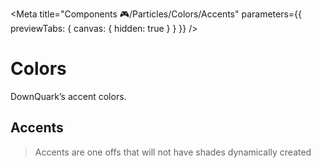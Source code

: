 
<Meta title="Components 🎮/Particles/Colors/Accents" parameters={{ previewTabs: { canvas: { hidden: true } } }} />

# Colors

DownQuark&rsquo;s accent colors.

## Accents
> Accents are one offs that will not have shades dynamically created

<Swatches>
	<Swatch name='Voodoo' value='var(--dq-color-accents-voodoo)' />
	<Swatch name='Thunder' value='var(--dq-color-accents-thunder)' />
	<Swatch name='Tango' value='var(--dq-color-accents-tango)' />
	<Swatch name='Tahiti Gold' value='var(--dq-color-accents-tahiti-gold)' />
	<Swatch name='Steel Gray' value='var(--dq-color-accents-steel-gray)' />
	</Swatches>
  <Swatches>
  <Swatch name='Salmon' value='var(--dq-color-accents-salmon)' />
	<Swatch name='Rock' value='var(--dq-color-accents-rock)' />
	<Swatch name='Rich  Gold' value='var(--dq-color-accents-rich-gold)' />
	<Swatch name='Pickled Bluewood' value='var(--dq-color-accents-pickled-bluewood)' />
	<Swatch name='Oyster Pink' value='var(--dq-color-accents-oyster-pink)' />
	</Swatches>
  <Swatches>
  <Swatch name='Oxford Blue' value='var(--dq-color-accents-oxford-blue)' />
	<Swatch name='Monarch Red' value='var(--dq-color-accents-monarch-red)' />
	<Swatch name='Flamingo' value='var(--dq-color-accents-flamingo)' />
	<Swatch name='Flame Pea' value='var(--dq-color-accents-flame-pea)' />
	<Swatch name='Buccaneer' value='var(--dq-color-accents-buccaneer)' />
	</Swatches>
  <Swatches>
  <Swatch name='Bittersweet' value='var(--dq-color-accents-bittersweet)' />
	<Swatch name='White' value='var(--dq-color-accents-white)' />
	<Swatch name='Black' value='var(--dq-color-accents-black)' />
</Swatches>
